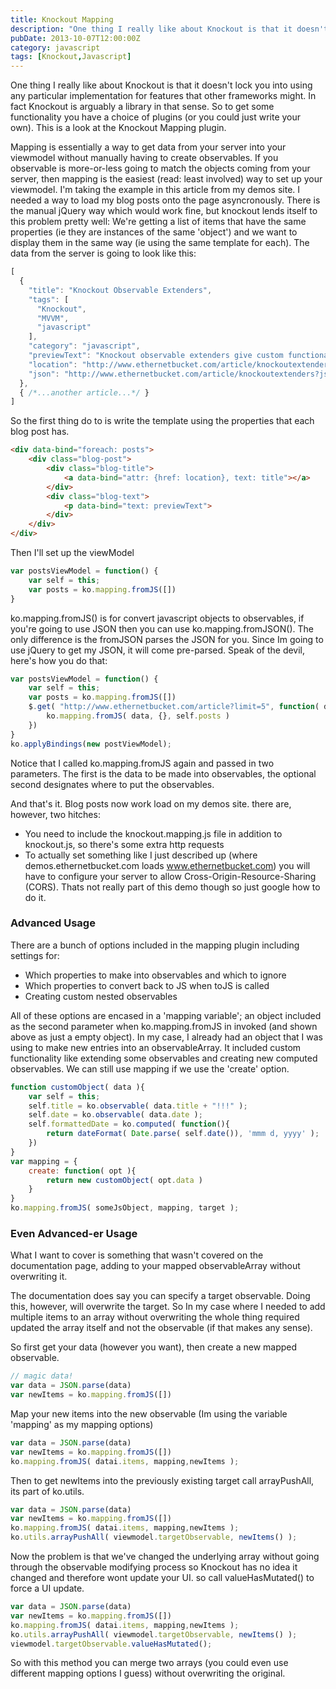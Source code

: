 ```yaml
---
title: Knockout Mapping
description: "One thing I really like about Knockout is that it doesn't lock you into using any particular implementation for features that other frameworks might. In fact Knockout is arguably a library in that sense. So to get some functionality you have a choice of plugins (or you could just write your own). This is a look at the Knockout Mapping plugin."
pubDate: 2013-10-07T12:00:00Z
category: javascript
tags: [Knockout,Javascript]
---
```


One thing I really like about Knockout is that it doesn't lock you into using any particular implementation for features that other frameworks might. In fact Knockout is arguably a library in that sense. So to get some functionality you have a choice of plugins (or you could just write your own). This is a look at the Knockout Mapping plugin.

Mapping is essentially a way to get data from your server into your viewmodel without manually having to create observables. If you observable is more-or-less going to match the objects coming from your server, then mapping is the easiest (read: least involved) way to set up your viewmodel. I'm taking the example in this article from my demos site. I needed a way to load my blog posts onto the page asyncronously. There is the manual jQuery way which would work fine, but knockout lends itself to this problem pretty well: We're getting a list of items that have the same properties (ie they are instances of the same 'object') and we want to display them in the same way (ie using the same template for each). The data from the server is going to look like this:

```javascript
[
  {
    "title": "Knockout Observable Extenders",
    "tags": [
      "Knockout",
      "MVVM",
      "javascript"
    ],
    "category": "javascript",
    "previewText": "Knockout observable extenders give custom functionality to observables. nuff said. No need to sell you on how useful that is. I'll just show how I used extenders in a recent project and how to keep your staplers red.\n",
    "location": "http://www.ethernetbucket.com/article/knockoutextenders",
    "json": "http://www.ethernetbucket.com/article/knockoutextenders?json=true"
  },
  { /*...another article...*/ }
]
```

So the first thing do to is write the template using the properties that each blog post has. 

```html
<div data-bind="foreach: posts">
    <div class="blog-post">
        <div class="blog-title">
            <a data-bind="attr: {href: location}, text: title"></a>
        </div>
        <div class="blog-text">
            <p data-bind="text: previewText">
        </div>
    </div>
</div>
```

Then I'll set up the viewModel

```javascript
var postsViewModel = function() {
    var self = this;
    var posts = ko.mapping.fromJS([])
}
```

ko.mapping.fromJS() is for convert javascript objects to observables, if you're going to use JSON then you can use ko.mapping.fromJSON(). The only difference is the fromJSON parses the JSON for you. Since Im going to use jQuery to get my JSON, it will come pre-parsed. Speak of the devil, here's how you do that:

```javascript
var postsViewModel = function() {
    var self = this;
    var posts = ko.mapping.fromJS([])
    $.get( "http://www.ethernetbucket.com/article?limit=5", function( data ) {
        ko.mapping.fromJS( data, {}, self.posts )
    })
}
ko.applyBindings(new postViewModel);
```

Notice that I called ko.mapping.fromJS again and passed in two parameters. The first is the data to be made into observables, the optional second designates where to put the observables. 

And that's it. Blog posts now work load on my demos site. there are, however, two hitches: 

*    You need to include the knockout.mapping.js file in addition to knockout.js, so there's some extra http requests
*    To actually set something like I just described up (where demos.ethernetbucket.com loads www.ethernetbucket.com) you will have to configure your server to allow Cross-Origin-Resource-Sharing (CORS). Thats not really part of this demo though so just google how to do it.

### Advanced Usage

There are a bunch of options included in the mapping plugin including settings for:

*    Which properties to make into observables and which to ignore
*    Which properties to convert back to JS when toJS is called
*    Creating custom nested observables

All of these options are encased in a 'mapping variable'; an object included as the second parameter when ko.mapping.fromJS in invoked (and shown above as just a empty object). In my case, I already had an object that I was using to make new entries into an observableArray. It included custom functionality like extending some observables and creating new computed observables. We can still use mapping if we use the 'create' option.

```javascript
function customObject( data ){
    var self = this;
    self.title = ko.observable( data.title + "!!!" );
    self.date = ko.observable( data.date );
    self.formattedDate = ko.computed( function(){
        return dateFormat( Date.parse( self.date()), 'mmm d, yyyy' );
    })
}
var mapping = {
    create: function( opt ){
        return new customObject( opt.data )
    }
}
ko.mapping.fromJS( someJsObject, mapping, target ); 
```

### Even Advanced-er Usage

What I want to cover is something that wasn't covered on the documentation page, adding to your mapped observableArray without overwriting it.

The documentation does say you can specify a target observable. Doing this, however, will overwrite the target. So In my case where I needed to add multiple items to an array without overwriting the whole thing required updated the array itself and not the observable (if that makes any sense). 

So first get your data (however you want), then create a new mapped observable.

```javascript
// magic data!
var data = JSON.parse(data)
var newItems = ko.mapping.fromJS([])
```

Map your new items into the new observable (Im using the variable 'mapping' as my mapping options)

```javascript
var data = JSON.parse(data)
var newItems = ko.mapping.fromJS([])
ko.mapping.fromJS( datai.items, mapping,newItems );
```

Then to get newItems into the previously existing target call arrayPushAll, its part of ko.utils.

```javascript
var data = JSON.parse(data)
var newItems = ko.mapping.fromJS([])
ko.mapping.fromJS( datai.items, mapping,newItems );
ko.utils.arrayPushAll( viewmodel.targetObservable, newItems() );
```

Now the problem is that we've changed the underlying array without going through the observable modifying process so Knockout has no idea it changed and therefore wont update your UI. so call valueHasMutated() to force a UI update.

```javascript
var data = JSON.parse(data)
var newItems = ko.mapping.fromJS([])
ko.mapping.fromJS( datai.items, mapping,newItems );
ko.utils.arrayPushAll( viewmodel.targetObservable, newItems() );
viewmodel.targetObservable.valueHasMutated();
```

So with this method you can merge two arrays (you could even use different mapping options I guess) without overwriting the original. 